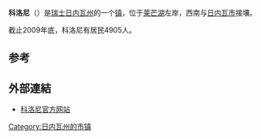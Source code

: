 {{瑞士市镇信息框
 | 市镇名称		= 科洛尼
 | 原文名称             = Cologny
 | 图片 = 
 | 纹章 = Cologny-coat of arms.svg
 | 语言                   = [[法语|法语]]
 | 所属州               = 日内瓦州
 | 所属区               = 无
 | lat_d=46|lat_m=13|lat_NS=N|long_d=6|long_m=11|long_EW=E
 | 邮政编码		= 1223
 | 市镇代码        	= 6617
 | 面积                 = 3.66
 | 平均海拔        =  460
 | 人口               = 4905<small>（2009年12月资料）</small>
 | 主页  		= www.cologny.ch
 | 市镇长           = 皮埃尔-伊夫·瓦隆（Pierre-Yves <br>Vallon）<ref>{{fr}}[http://www.cologny.ch/Default.asp?360335D3741663E62633353333D36E L'exécutif] {{webarchive|url=https://web.archive.org/web/20110706225039/http://www.cologny.ch/Default.asp?360335D3741663E62633353333D36E |date=2011-07-06 }} Commune de Cologny</ref>
 | 相邻市镇             = [[谢讷布日里|谢讷布日里]]、[[舒莱|舒莱]]、<br>[[科隆日-贝勒里夫|科隆日-贝勒里夫]]、[[日内瓦|日内瓦]]、<br>[[旺德夫尔|旺德夫尔]]
 | 友好城市             = 
 | 地图文件 = Karte Gemeinde Cologny 2007.png
|}}
'''科洛尼'''（{{lang-fr|Cologny}}）是[[瑞士|瑞士]][[日内瓦州|日内瓦州]]的一个[[瑞士的市镇|镇]]，位于[[莱芒湖|莱芒湖]]左岸，西南与[[日内瓦|日内瓦市]]接壤。

截止2009年底，科洛尼有居民4905人。

==参考==
{{reflist}}

==外部連結==
*{{fr}}[http://www.cologny.ch 科洛尼官方网站] {{Wayback|url=http://www.cologny.ch/ |date=20210427213541 }}

{{日内瓦州行政区划}}
{{DEFAULTSORT:Cologny}}
[[Category:日内瓦州的市镇|Category:日内瓦州的市镇]]